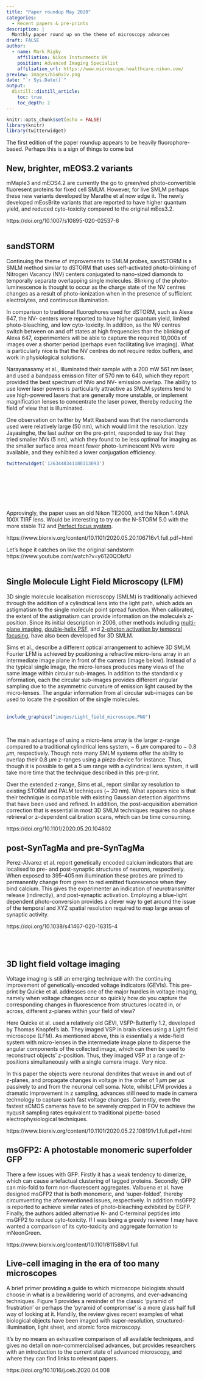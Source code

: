 ```yaml
---
title: "Paper roundup May 2020"
categories:
  - Recent papers & pre-prints
description: |
  Monthly paper round up on the theme of microscopy advances
draft: FALSE
author:
  - name: Mark Rigby
    affiliation: Nikon Insturments UK
    position: Advanced Imaging Specialist
    affiliation_url: https://www.microscope.healthcare.nikon.com/
preview: images/bioRxiv.png
date: "`r Sys.Date()`"
output:
  distill::distill_article:
    toc: true
    toc_depth: 2
---
```


```r
knitr::opts_chunk$set(echo = FALSE)
library(knitr)
library(twitterwidget)
```

The first edition of the paper roundup appears to be heavily fluorophore-based. Perhaps this is a sign of things to come but 

## New, brighter, mEOS3.2 variants

mMaple3 and mEOS4.2 are currently the go to green/red photo-convertible fluoresent proteins for fixed cell SMLM. However, for live SMLM perhaps these new variants developed by Marathe et al now edge it. The newly developed mEosBrite variants that are reported to have higher quantum yield, and reduced cyto-toxicity compared to the original mEos3.2.  

https://doi.org/10.1007/s10895-020-02537-8
<br>
<br>

## sandSTORM

Continuing the theme of improvements to SMLM probes, sandSTORM is a SMLM method similar to dSTORM that uses self-activated photo-blinking of Nitrogen Vacancy (NV) centers conjugated to nano-sized diamonds to temporally separate overlapping single molecules. Blinking of the photo-luminescence is thought to occur as the charge state of the NV centres changes as a result of photo-ionization when in the presence of sufficient electrolytes, and continuous illumination.

In comparison to traditional fluorophores used for dSTORM, such as Alexa 647, the NV- centers were reported to have higher quantum yield, limited photo-bleaching, and low cyto-toxicity. In addition, as the NV centres switch between on and off states at high frequencies than the blinking of Alexa 647, experimenters will be able to capture the required 10,000s of images over a shorter period (perhaps even facilitating live imaging). What is particularly nice is that the NV centres do not require redox buffers, and work in physiological solutions.

Narayanasamy et al., illuminated their sample with a 200 mW 561 nm laser, and used a bandpass emission filter of 570 nm to 640, which they report provided the best spectrum of NVo and NV- emission overlap. The ability to use lower laser powers is particularly attractive as SMLM systems tend to use high-powered lasers that are generally more unstable, or implement magnification lenses to concentrate the laser power, thereby reducing the field of view that is illuminated. 

One observation on twitter by Matt Rasband was that the nanodiamonds used were relatively large (50 nm), which would limit the resolution. Izzy Jayasinghe, the last author on the pre-print, responded to say that they tried smaller NVs (5 nm), which they found to be less optimal for imaging as the smaller surface area meant fewer photo-luminescent NVs were available, and they exhibited a lower conjugation efficiency.


```r

twitterwidget('1263448341188313093')

```

<br>
<br>
<br>
<br>
<br>

Approvingly, the paper uses an old Nikon TE2000, and the Nikon 1.49NA 100X TIRF lens. Would be interesting to try on the N-STORM 5.0 with the more stable Ti2 and [Perfect focus system](https://www.microscopyu.com/tutorials/the-nikon-perfect-focus-system-pfs).

https://www.biorxiv.org/content/10.1101/2020.05.20.106716v1.full.pdf+html

Let's hope it catches on like the original sandstorm https://www.youtube.com/watch?v=y6120QOlsfU
<br>
<br>


## Single Molecule Light Field Microscopy (LFM)

3D single molecule localisation microscopy (SMLM) is traditionally achieved through the addition of a cylindrical lens into the light path, which adds an astigmatism to the single molecule point spread function. When calibrated, the extent of the astigmatism can provide information on the molecule's z-position. Since its initial description in 2006, other methods including [multi-plane imaging](https://doi.org/10.1073/pnas.0810636105),  [double-helix PSF](https://doi.org/10.1073/pnas.0900245106), and [2-photon activation by temporal focusing](https://www.nature.com/articles/nmeth.1211), have also been developed for 3D SMLM.

Sims et al., describe a different optical arrangement to achieve 3D SMLM. Fourier LFM is achieved by positioning a refractive micro-lens array in an intermediate image plane in front of the camera (image below). Instead of a the typical single image, the micro-lenses produces many views of the same image within circular sub-images. In addition to the standard x y information, each the circular sub-images provides different angular sampling due to the asymmetric curvature of emission light caused by the micro-lenses. The angular information from all circular sub-images can be used to locate the z-position of the single molecules.  
<br>

```r

include_graphics("images/Light_field_microscope.PNG")

```

<br>

The main advantage of using a micro-lens array is the larger z-range compared to a traditional cylindrical lens system, ~ 6 $\mu m$ compared to ~ 0.8 $\mu m$, respectively. Though note many SMLM systems offer the ability to overlap their 0.8 $\mu m$ z-ranges using a piezo device for instance. Thus, though it is possible to get a 5 um range with a cylindrical lens system, it will take more time that the technique described in this pre-print.  

Over the extended z-range, Sims et al., report similar xy resolution to existing STORM and PALM techniques (~ 20 nm). What appears nice is that their technique is compatible with existing Gaussian detection algorithms that have been used and refined. In addition, the post-acquisition aberration correction that is essential in most 3D SMLM techniques requires no phase retrieval or z-dependent calibration scans, which can be time consuming.  

https://doi.org/10.1101/2020.05.20.104802


## post-SynTagMa and pre-SynTagMa 


Perez-Alvarez et al. report genetically encoded calcium indicators that are localised to pre- and post-synaptic structures of neurons, respectively. When exposed to 395–405 nm illumination these probes are primed to permanently change from green to red emitted fluorescence when they bind calcium. This gives the experimenter an indication of neurotransmitter release (indirectly), and post-synaptic activation. Employing a blue-light dependent photo-conversion provides a clever way to get around the issue of the temporal and XYZ spatial resolution required to map large areas of synaptic activity. 


https://doi.org/10.1038/s41467-020-16315-4

<br>
<br>

## 3D light field voltage imaging

Voltage imaging is still an emerging technique with the continuing improvement of genetically-encoded voltage indicators (GEVIs). This pre-print by Quicke et al. addresses one of the major hurdles in voltage imaging, namely when voltage changes occur so quickly how do you capture the corresponding changes in fluorescence from structures located in, or across, different z-planes within your field of view?  

Here Quicke et al. used a relatively old GEVI, VSFP-Butterfly 1.2, developed by Thomas Knopfel's lab. They imaged VSP in brain slices using a Light field microscope (LFM). As mentioned above, this is essentially a wide-field system with micro-lenses in the intermediate image plane to disperse the angular components of the collected image, which can then be used to reconstruct objects’ z-position. Thus, they imaged VSP at a range of z-positions simultaneously with a single camera image. Very nice.

In this paper the objects were neuronal dendrites that weave in and out of z-planes, and propagate changes in voltage in the order of 1 $\mu m$ per $\mu s$ passively to and from the neuronal cell soma. Note, whilst LFM provides a dramatic improvement in z sampling, advances still need to made in camera technology to capture such fast voltage changes. Currently, even the fastest sCMOS cameras have to be severely cropped in FOV to achieve the nyqusit sampling rates equivalent to traditional pipette-based electrophysiological techniques. 

https://www.biorxiv.org/content/10.1101/2020.05.22.108191v1.full.pdf+html


## msGFP2: A photostable monomeric superfolder GFP

There a few issues with GFP. Firstly it has a weak tendency to dimerize, which can cause artefactual clustering of tagged proteins. Secondly, GFP can mis-fold to form non-fluorescent aggregates. Valbuena et al. have designed msGFP2 that is both monomeric, and 'super-folded', thereby circumventing the aforementioned issues, respectively. In addition msGFP2 is reported to achieve similar rates of photo-bleaching exhibited by EGFP. Finally, the authors added alternative N- and C-terminal peptides into msGFP2 to reduce cyto-toxicity. If I was being a greedy reviewer I may have wanted a comparison of its cyto-toxicity and aggregate formation to mNeonGreen. 

https://www.biorxiv.org/content/10.1101/811588v1.full  


## Live-cell imaging in the era of too many microscopes

A brief primer providing a guide to which microscope biologists should choose in what is a bewildering world of acronyms, and ever-advancing techniques. Figure 1 provides a reminder of the classic 'pyramid of frustration' or perhaps the 'pyramid of compromise' is a more glass half full way of looking at it. Handily, the review gives recent examples of what biological objects have been imaged with super-resolution, structured-illumination, light sheet, and atomic force microscopy.  

It's by no means an exhaustive comparison of all available techniques, and gives no detail on non-commercialised advances, but provides researchers with an introduction to the current state of advanced microscopy, and where they can find links to relevant papers.  


https://doi.org/10.1016/j.ceb.2020.04.008



